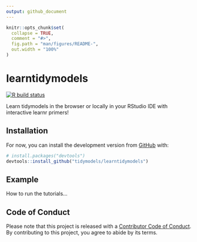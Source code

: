 ```yaml
---
output: github_document
---
```


<!-- README.md is generated from README.Rmd. Please edit that file -->

```r
knitr::opts_chunk$set(
  collapse = TRUE,
  comment = "#>",
  fig.path = "man/figures/README-",
  out.width = "100%"
)
```

# learntidymodels

<!-- badges: start -->
[![R build status](https://github.com/tidymodels/learntidymodels/workflows/R-CMD-check/badge.svg)](https://github.com/tidymodels/learntidymodels/actions)
<!-- badges: end -->

Learn tidymodels in the browser or locally in your RStudio IDE with interactive learnr primers!

## Installation

For now, you can install the development version from [GitHub](https://github.com/) with:

``` r
# install.packages("devtools")
devtools::install_github("tidymodels/learntidymodels")
```
## Example

How to run the tutorials...

## Code of Conduct
  
Please note that this project is released with a [Contributor Code of Conduct](https://contributor-covenant.org/version/2/0/CODE_OF_CONDUCT.html). By contributing to this project, you agree to abide by its terms.
  
